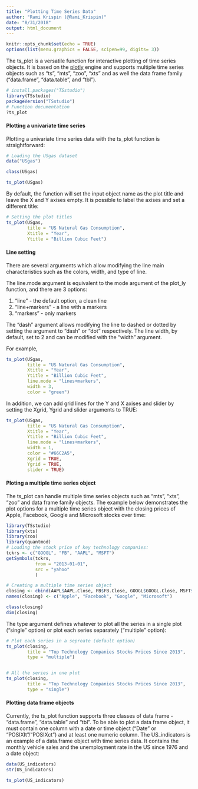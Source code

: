 ```yaml
---
title: "Plotting Time Series Data"
author: "Rami Krispin (@Rami_Krispin)"
date: "8/31/2018"
output: html_document
---
```


```r
knitr::opts_chunk$set(echo = TRUE)
options(list(menu.graphics = FALSE, scipen=99, digits= 3))
```

The ts_plot is a versatile function for interactive plotting of time series objects. It is based on the [plotly](https://plot.ly/r/) engine and supports multiple time series objects such as "ts", "mts", "zoo", "xts" and as well the data frame family ("data.frame", "data.table", and "tbl").

```r
# install.packages("TSstudio")
library(TSstudio)
packageVersion("TSstudio")
# Function documentation
?ts_plot
```


#### Plotting a univariate time series

Plotting a univariate time series data with the ts_plot function is straightforward: 

```r
# Loading the USgas dataset
data("USgas")

class(USgas)

```

```r
ts_plot(USgas)
```



By default, the function will set the input object name as the plot title and leave the X and Y axises empty. It is possible to label the axises and set a different title:

```r
# Setting the plot titles
ts_plot(USgas,
        title = "US Natural Gas Consumption",
        Xtitle = "Year",
        Ytitle = "Billion Cubic Feet")
```

#### Line setting

There are several arguments which allow modifying the line main characteristics such as the colors, width, and type of line. 

The line.mode argument is equivalent to the mode argument of the plot_ly function, and there are 3 options:

1. "line" - the default option, a clean line
2. "line+markers" - a line with a markers
3. "markers" - only markers

The "dash" argument allows modifying the line to dashed or dotted by setting the argument to "dash" or "dot" respectively.  The line width, by default, set to 2 and can be modified with the "width" argument.

For example, 

```r
ts_plot(USgas,
        title = "US Natural Gas Consumption",
        Xtitle = "Year",
        Ytitle = "Billion Cubic Feet",
        line.mode = "lines+markers",
        width = 3,
        color = "green")
```

In addition, we can add grid lines for the Y and X axises and slider by setting the Xgrid, Ygrid and slider arguments to TRUE:

```r
ts_plot(USgas,
        title = "US Natural Gas Consumption",
        Xtitle = "Year",
        Ytitle = "Billion Cubic Feet",
        line.mode = "lines+markers",
        width = 1,
        color = "#66C2A5",
        Xgrid = TRUE,
        Ygrid = TRUE,
        slider = TRUE)
```

#### Ploting a multiple time series object

The ts_plot can handle multiple time series objects such as "mts", "xts", "zoo" and data frame family objects. The example below demonstrates the plot options for a multiple time series object with the closing prices of  Apple, Facebook, Google and Microsoft stocks over time:
```r
library(TSstudio)
library(xts)
library(zoo)
library(quantmod)
# Loading the stock price of key technology companies:
tckrs <- c("GOOGL", "FB", "AAPL", "MSFT")
getSymbols(tckrs, 
           from = "2013-01-01",
           src = "yahoo"
           )

# Creating a multiple time series object
closing <- cbind(AAPL$AAPL.Close, FB$FB.Close, GOOGL$GOOGL.Close, MSFT$MSFT.Close)
names(closing) <- c("Apple", "Facebook", "Google", "Microsoft")

class(closing)
dim(closing)


```

The type argument defines whatever to plot all the series in a single plot ("single" option) or plot each series separately ("multiple" option):

```r
# Plot each series in a sepreate (default option)
ts_plot(closing,
        title = "Top Technology Companies Stocks Prices Since 2013", 
        type = "multiple")


# All the series in one plot
ts_plot(closing, 
        title = "Top Technology Companies Stocks Prices Since 2013",
        type = "single")


```

#### Plotting data frame objects

Currently, the ts_plot function supports three classes of data frame - "data.frame", "data.table" and "tbl". To be able to plot a data frame object, it must contain one column with a date or time object ("Date" or "POSIXlt"/"POSIXct") and at least one numeric column. The US_indicators is an example of a data.frame object with time series data. It contains the monthly vehicle sales and the unemployment rate in the US since 1976 and a date object:

```r
data(US_indicators)
str(US_indicators)
```

```r
ts_plot(US_indicators)
```

